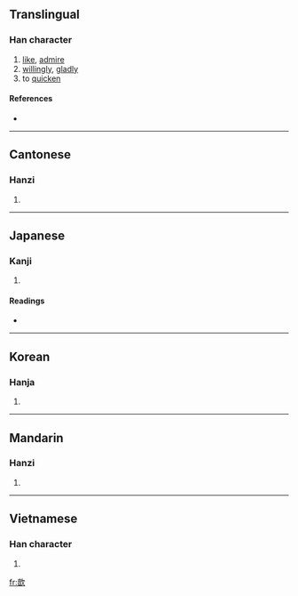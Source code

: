 ==Translingual==

===Han character===
{{Han char|rn=76|rad=欠|as=09|sn=13|four=0768<sub>2</sub>|canj=卜日弓人 (YANO)}}

# [[like]], [[admire]]
# [[willingly]], [[gladly]]
# to [[quicken]]

====References====
* {{Han ref|kx=0570.130|dkj=16139|dj=0958.150|hdz=32146.120|uh=6B46|ud=27462|bh=DDF5|bd=56821}}

----

==Cantonese==

===Hanzi===
{{yue-hanzi|jyut=|y=yam1}}

# {{defn|Cantonese}}

----

==Japanese==

===Kanji===
{{ja-kanji|grade=|rs=欠09}}

# {{defn|Japanese}}

====Readings====
* {{ja-readings|on=[[きん]] (kin), [[こん]] (kon)|kun=[[うける]] (ukeru)}}

----

==Korean==

===Hanja===
{{ko-hanja|hangeul=흠|eumhun=|rv=heum|mr=hŭm|y=hum}}

# {{defn|Korean}}

----

==Mandarin==

===Hanzi===
{{cmn-hanzi|pin=[[xīn]] ([[xin1]]), [[yà]] ([[ya4]])|wg=hsin<sup>1</sup>, ya<sup>4</sup>}}

# {{defn|Mandarin}}

----

==Vietnamese==

===Han character===
{{vi-hantu|cắn}}

# {{defn|Vietnamese}}

[[fr:歆]]